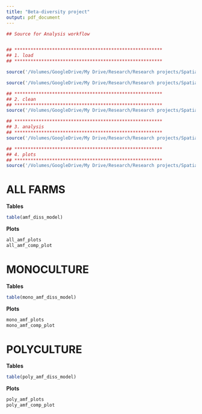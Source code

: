 ```yaml
---
title: "Beta-diversity project"
output: pdf_document
---
```


```r
## Source for Analysis workflow 


## *******************************************************
## 1. load
## *******************************************************

source('/Volumes/GoogleDrive/My Drive/Research/Research projects/Spatial project/Analysis/R workflow/fungalcommunitycomp/R Scripts/load.R', chdir = TRUE)

source('/Volumes/GoogleDrive/My Drive/Research/Research projects/Spatial project/Analysis/R workflow/fungalcommunitycomp/R Scripts/functions.R', chdir = TRUE)

## *******************************************************
## 2. clean
## *******************************************************
source('/Volumes/GoogleDrive/My Drive/Research/Research projects/Spatial project/Analysis/R workflow/fungalcommunitycomp/R Scripts/clean.R', chdir = TRUE)

## *******************************************************
## 3. analysis
## *******************************************************
source('/Volumes/GoogleDrive/My Drive/Research/Research projects/Spatial project/Analysis/R workflow/fungalcommunitycomp/R Scripts/analysis.R', chdir = TRUE)

## *******************************************************
## 4. plots
## *******************************************************
source('/Volumes/GoogleDrive/My Drive/Research/Research projects/Spatial project/Analysis/R workflow/fungalcommunitycomp/R Scripts/plots.R', chdir = TRUE)

```



# ALL FARMS

**Tables** 
```r
table(amf_diss_model)
```


**Plots** 
```r
all_amf_plots 
all_amf_comp_plot
```

\pagebreak  


# MONOCULTURE

**Tables** 
```r
table(mono_amf_diss_model)
```


**Plots** 
```r
mono_amf_plots 
mono_amf_comp_plot
```

\pagebreak  


# POLYCULTURE

**Tables** 
```r
table(poly_amf_diss_model)
```


**Plots** 
```r
poly_amf_plots 
poly_amf_comp_plot
```

\pagebreak  



